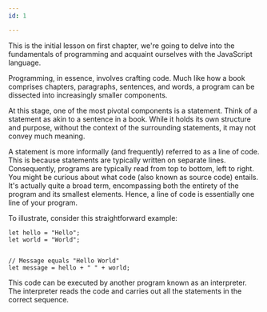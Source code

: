 ```yaml
---
id: 1

---
```


This is the initial lesson on first chapter, we're going to delve into the fundamentals of programming and acquaint ourselves with the JavaScript language.

Programming, in essence, involves crafting code. Much like how a book comprises chapters, paragraphs, sentences, and words, a program can be dissected into increasingly smaller components.

At this stage, one of the most pivotal components is a statement. Think of a statement as akin to a sentence in a book. While it holds its own structure and purpose, without the context of the surrounding statements, it may not convey much meaning.

A statement is more informally (and frequently) referred to as a line of code. This is because statements are typically written on separate lines. Consequently, programs are typically read from top to bottom, left to right. You might be curious about what code (also known as source code) entails. It's actually quite a broad term, encompassing both the entirety of the program and its smallest elements. Hence, a line of code is essentially one line of your program.

To illustrate, consider this straightforward example:

```
let hello = "Hello";
let world = "World";


// Message equals "Hello World"
let message = hello + " " + world;
```

This code can be executed by another program known as an interpreter. The interpreter reads the code and carries out all the statements in the correct sequence.